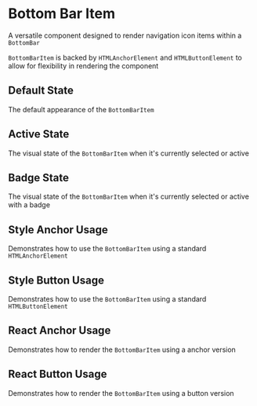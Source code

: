 
<Meta of={BottomBarItemStories} />

# Bottom Bar Item

A versatile component designed to render navigation icon items within a `BottomBar`

`BottomBarItem` is backed by `HTMLAnchorElement` and `HTMLButtonElement` to allow for flexibility in rendering the component

<Controls />

## Default State

The default appearance of the `BottomBarItem`

<Canvas of={BottomBarItemStories.Default} />

## Active State

The visual state of the `BottomBarItem` when it's currently selected or active

<Canvas of={BottomBarItemStories.ActiveState} />

## Badge State

The visual state of the `BottomBarItem` when it's currently selected or active with a badge

<Canvas of={BottomBarItemStories.BadgeState} />

## Style Anchor Usage

Demonstrates how to use the `BottomBarItem` using a standard `HTMLAnchorElement`

<Canvas of={BottomBarItemStories.StyleAnchorUsage} />

<RenderHtmlMarkup of={BottomBarItemStories.StyleAnchorUsage} />

## Style Button Usage

Demonstrates how to use the `BottomBarItem` using a standard `HTMLButtonElement`

<Canvas of={BottomBarItemStories.StyleButtonUsage} />

<RenderHtmlMarkup of={BottomBarItemStories.StyleButtonUsage} />

## React Anchor Usage

Demonstrates how to render the `BottomBarItem` using a anchor version

<Canvas of={BottomBarItemStories.ReactAnchorUsage} />

<RenderHtmlMarkup of={BottomBarItemStories.ReactAnchorUsage} />

## React Button Usage

Demonstrates how to render the `BottomBarItem` using a button version

<Canvas of={BottomBarItemStories.ReactButtonUsage} />

<RenderHtmlMarkup of={BottomBarItemStories.ReactButtonUsage} />
